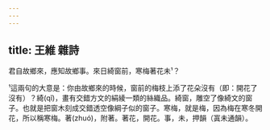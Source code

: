 ```yaml
---
---
---
```

title: 王維 雜詩
---



君自故鄉來，應知故鄉事。來日綺窗前，寒梅著花未¹？

¹這兩句的大意是：你由故鄉來的時候，窗前的梅枝上添了花朵沒有（即：開花了沒有）？綺(qǐ)，畫有交錯方文的絹綾一類的絲織品。綺窗，雕空了像綺文的窗子。也就是把窗木刻成交錯透空像綱子似的窗子。寒梅，就是梅，因為梅在寒冬開花，所以稱寒梅。著(zhuó)，附著。著花，開花。事，未，押韻（寘未通韻）。